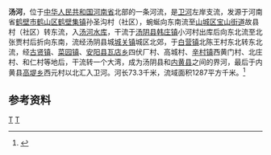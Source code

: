 {{Otheruses|汤河|other=同名或類似名的其它條目描述}}
'''汤河'''，位于[[中华人民共和国|中华人民共和国]][[河南省|河南省]]北部的一条河流，是[[卫河|卫河]]左岸支流，发源于河南省[[鹤壁市|鹤壁市]][[鹤山区|鹤山区]][[鹤壁集镇|鹤壁集镇]]孙圣沟村（社区），蜿蜒向东南流至[[山城区|山城区]][[宝山街道_(鹤壁市)|宝山街道]]故县村（社区）转东流，入[[汤河水库_(汤阴)|汤河水库]]，干流于[[汤阴县|汤阴县]][[韩庄镇_(汤阴县)|韩庄镇]]小河村出库后向东北流至北张贾村后折向东南，流经汤阴县城[[城关镇_(汤阴县)|城关镇]]城区北郊，于[[白营镇|白营镇]]北陈王村东北转东北流，经[[古贤镇|古贤镇]]、[[菜园镇_(汤阴县)|菜园镇]]、[[安阳县|安阳县]][[瓦店乡_(安阳县)|瓦店乡]]四伏厂村、高城村、[[辛村镇|辛村镇]]西黄门村、北庄村、和仁村等地后，干流转一个大湾，成为汤阴县和[[内黄县|内黄县]]之间的界河，最后于内黄县[[高堤乡|高堤乡]]西元村以北汇入卫河。河长73.3千米，流域面积1287平方千米。<ref name="中国河湖大典">{{cite book zh |author=《[[中国河湖大典|中国河湖大典]]》编纂委员会 |title=《中国河湖大典·海河卷》 |format=M |edition=1 |location=北京 |publisher=中国水利水电出版社 |date=2013年1月 |pages=192页 |id= ISBN 978-7-5170-0563-6}}</ref>
==参考资料==
{{reflist}}
[[Category:海河水系|T]]
[[Category:河南河流|T]]